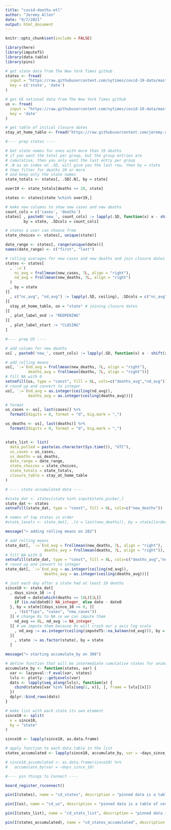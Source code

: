 ```yaml
---
title: "covid-deaths-etl"
author: "Jeremy Allen"
date: "9/7/2021"
output: html_document
---
```


```r
knitr::opts_chunk$set(include = FALSE)

library(here)
library(imputeTS)
library(data.table)
library(pins)

```

```r

# get state data from The New York Times github
states <- fread(
  input = "https://raw.githubusercontent.com/nytimes/covid-19-data/master/us-states.csv",
  key = c('state', 'date')
)

# get US national data from The New York Times github
us <- fread(
  input = "https://raw.githubusercontent.com/nytimes/covid-19-data/master/us.csv",
  key = 'date'
)

# get table of initial closure dates
stay_at_home_table <- fread("https://raw.githubusercontent.com/jeremy-allen/covid-deaths/main/home_dates.csv")

```


```r

#---- prep states ----

# Get state names for ones with more than 19 deaths
# if you want the total per group, but the group entries are
# cumulative, then you only want the last entry per group
# .N as an index on .SD, will give you the last row, then by = state
# then filter for deaths 20 or more
# and keep only the state names
state_totals <- states[, .SD[.N], by = state]

over19 <- state_totals[deaths >= 20, state]

states <- states[state %chin% over19,]

# make new columns to show new cases and new deaths
count_cols = c('cases', 'deaths')
states[ , paste0('new_', count_cols) := lapply(.SD, function(x) x - shift(x, n = 1L, type = "lag")),
        by = state, .SDcols = count_cols]

# states a user can choose from
state_choices <- states[, unique(state)]

date_range <- states[, range(unique(date))]
names(date_range) <- c("first", "last")

# rolling averages for new cases and new deaths and join closure dates
states <- states[
  , `:=`(
    nc_avg = frollmean(new_cases, 7L, align = "right"),
    nd_avg = frollmean(new_deaths, 7L, align = "right")
  )
  , by = state
][
  , c("nc_avg", "nd_avg") := lapply(.SD, ceiling), .SDcols = c("nc_avg", "nd_avg")
][
  stay_at_home_table, on = "state" # joining closure dates
][
  , plot_label_end := "REOPENING"
][
  , plot_label_start := "CLOSING"
]

```



```r

#---- prep US ----

# add column for new deaths
us[ , paste0('new_', count_cols) := lapply(.SD, function(x) x - shift(x, n = 1L, type = "lag")), .SDcols = count_cols]

# add rolling means
us[, `:=`(nd_avg = frollmean(new_deaths, 7L, align = "right"),
          deaths_avg = frollmean(deaths, 7L, align = "right"))]
# fill NA with 0
setnafill(us, type = "const", fill = 0L, cols=c("deaths_avg","nd_avg"))
# round up and convert to integer
us[, `:=`(nd_avg = as.integer(ceiling(nd_avg)),
          deaths_avg = as.integer(ceiling(deaths_avg)))]

# format
us_cases <- us[, last(cases)] %>% 
  formatC(digits = 0, format = "d", big.mark = ",")

us_deaths <- us[, last(deaths)] %>% 
  formatC(digits = 0, format = "d", big.mark = ",")


stats_list <- list(
  data_pulled = paste(as.character(Sys.time()), "UTC"),
  us_cases = us_cases,
  us_deaths = us_deaths,
  date_range = date_range,
  state_choices = state_choices,
  state_totals = state_totals,
  closure_table = stay_at_home_table
)


```

```r

# ---- state accumulated data ----

#state_dat <- states[state %in% input$state_picker,]
state_dat <- states
setnafill(state_dat, type = "const", fill = 0L, cols=c("new_deaths"))

# names of top states in order
#state_levels <- state_dat[, .(n = last(new_deaths)), by = state][order(-n)][, state] 

message("> adding rolling means on 282")

# add rolling means
state_dat[, `:=`(nd_avg = frollmean(new_deaths, 7L, align = "right"),
                 deaths_avg = frollmean(deaths, 7L, align = "right")), by = state]
# fill NA with 0
setnafill(state_dat, type = "const", fill = 0L, cols=c("deaths_avg","nd_avg"))
# round up and convert to integer
state_dat[, `:=`(nd_avg = as.integer(ceiling(nd_avg)),
                 deaths_avg = as.integer(ceiling(deaths_avg)))]

# just each day after a state had at least 10 deaths
since10 <- state_dat[
  , days_since_10 := {
    date0 = date[which(deaths >= 10L)[1L]]
    if (is.na(date0)) NA_integer_ else date - date0
  }, by = state][days_since_10 >= 0, ][
    , !(c("fips", "cases", "new_cases"))
  ][ # change 0s to NA so we can impute them
    nd_avg == 0L, nd_avg := NA_integer_
  ][ # we impute them because 0s will crash our y axis log scale
    , nd_avg := as.integer(ceiling(imputeTS::na_kalman(nd_avg))), by = state
  ][
    , state := as.factor(state), by = state
  ]

message("> starting accumulate_by on 308")

# define function that will be intermediate cumulative states for animation
accumulate_by <- function(states, var) {
  var <- lazyeval::f_eval(var, states)
  lvls <- plotly:::getLevels(var)
  dats <- lapply(seq_along(lvls), function(x) {
    cbind(states[var %in% lvls[seq(1, x)], ], frame = lvls[[x]])
  })
  dplyr::bind_rows(dats)
}

# make list with each state its own element
since10 <- split(
  x = since10,
  by = "state"
)

since10 <- lapply(since10, as.data.frame)

# apply function to each data.table in the list
states_accumulated <- lapply(since10, accumulate_by, var = ~days_since_10)

# since10_accumulated <- as.data.frame(since10) %>% 
#   accumulate_by(var = ~days_since_10)

```

```r

#---- pin things to Connect ----

board_register_rsconnect()

pin(I(states), name = "cd_states", description = "pinned data is a table of covid deaths per US state", board = "rsconnect")

pin(I(us), name = "cd_us", description = "pinned data is a table of covid deaths for the US", board = "rsconnect")

pin(I(stats_list), name = "cd_stats_list", description = "pinned data is a list of covid stats for the covid-deaths app", board = "rsconnect")

pin(I(states_accumulated), name = "cd_states_accumulated", description = "pinned data is a list of data.tables of covid death numbers accumulated by state for animated plotly graph in covid-deaths app", board = "rsconnect")

```

